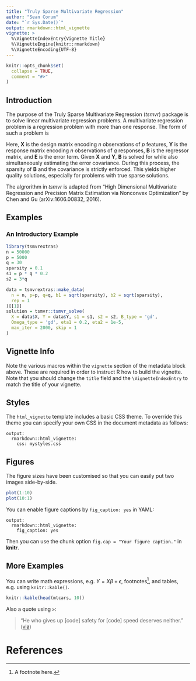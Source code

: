 ```yaml
---
title: "Truly Sparse Multivariate Regression"
author: "Sean Corum"
date: "`r Sys.Date()`"
output: rmarkdown::html_vignette
vignette: >
  %\VignetteIndexEntry{Vignette Title}
  %\VignetteEngine{knitr::rmarkdown}
  %\VignetteEncoding{UTF-8}
---
```


```r
knitr::opts_chunk$set(
  collapse = TRUE,
  comment = "#>"
)
```

## Introduction

The purpose of the Truly Sparse Multivariate Regression (*tsmvr*) package is to solve linear multivariate regression problems. A multivariate regression problem is a regression problem with more than one response. The form of such a problem is

\begin{equation}
 \mathbf{Y} = \mathbf{X} \mathbf{B} + \mathbf{E} .
\end{equation}

Here, $\mathbf{X}$ is the design matrix encoding $n$ observations of $p$ features, $\mathbf{Y}$ is the response matrix encoding $n$ observations of $q$ responses, $\mathbf{B}$ is the regressor matrix, and $\mathbf{E}$ is the error term. Given $\mathbf{X}$ and $\mathbf{Y}$, $\mathbf{B}$ is solved for while also simultaneously estimating the error covariance. During this process, the sparsity of $\mathbf{B}$ and the covariance is strictly enforced. This yields higher quality solutions, especially for problems with true sparse solutions.

The algrorithm in *tsmvr* is adapted from "High Dimensional Multivariate Regression and Precision Matrix Estimation via Nonconvex Optimization" by Chen and Gu (arXiv:1606.00832, 2016).

## Examples

### An Introductory Example
```r
library(tsmvrextras)
n = 50000
p = 5000
q = 30
sparsity = 0.1
s1 = p * q * 0.2
s2 = 3*q
```

```r
data = tsmvrextras::make_data(
  n = n, p=p, q=q, b1 = sqrt(sparsity), b2 = sqrt(sparsity), 
  rep = 1
)[[1]]
solution = tsmvr::tsmvr_solve(
  X = data$X, Y = data$Y, s1 = s1, s2 = s2, B_type = 'gd', 
  Omega_type = 'gd', eta1 = 0.2, eta2 = 1e-5,
  max_iter = 2000, skip = 1
)
```

## Vignette Info

Note the various macros within the `vignette` section of the metadata block above. These are required in order to instruct R how to build the vignette. Note that you should change the `title` field and the `\VignetteIndexEntry` to match the title of your vignette.

## Styles

The `html_vignette` template includes a basic CSS theme. To override this theme you can specify your own CSS in the document metadata as follows:

    output: 
      rmarkdown::html_vignette:
        css: mystyles.css

## Figures

The figure sizes have been customised so that you can easily put two images side-by-side. 

```r
plot(1:10)
plot(10:1)
```

You can enable figure captions by `fig_caption: yes` in YAML:

    output:
      rmarkdown::html_vignette:
        fig_caption: yes

Then you can use the chunk option `fig.cap = "Your figure caption."` in **knitr**.

## More Examples

You can write math expressions, e.g. $Y = X\beta + \epsilon$, footnotes^[A footnote here.], and tables, e.g. using `knitr::kable()`.

```r
knitr::kable(head(mtcars, 10))
```

Also a quote using `>`:

> "He who gives up [code] safety for [code] speed deserves neither."
([via](https://twitter.com/hadleywickham/status/504368538874703872))

# References



